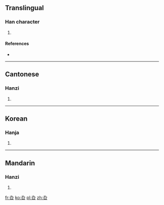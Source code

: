 ==Translingual==

===Han character===
{{Han char|rn=30|rad=口|as=02|sn=5|four=|canj=大弓口 (KNR)|ids=⿱[[九]][[口]]}}

# {{defn|Han|sort=口02}}

====References====
* {{Han ref|kx=0173.070|dkj=03252|dj=0385.030|hdz=10572.010|uh=53F4|ud=21492}}

----

==Cantonese==

===Hanzi===
{{yue-hanzi|jyut=kau4|y=kau4}}

# {{defn|lang=yue|sort=口02}}

----

==Korean==

===Hanja===
{{ko-hanja|hangeul=구|rv=gu|mr=ku}}

# {{defn|lang=ko|sort=口02}}

----

==Mandarin==

===Hanzi===
{{cmn-hanzi|pin=[[qiú]] ([[qiu2]])|wg=ch'iu<sup>2</sup>}}

# {{defn|lang=cmn|sort=口02}}

[[fr:叴]]
[[ko:叴]]
[[pl:叴]]
[[zh:叴]]